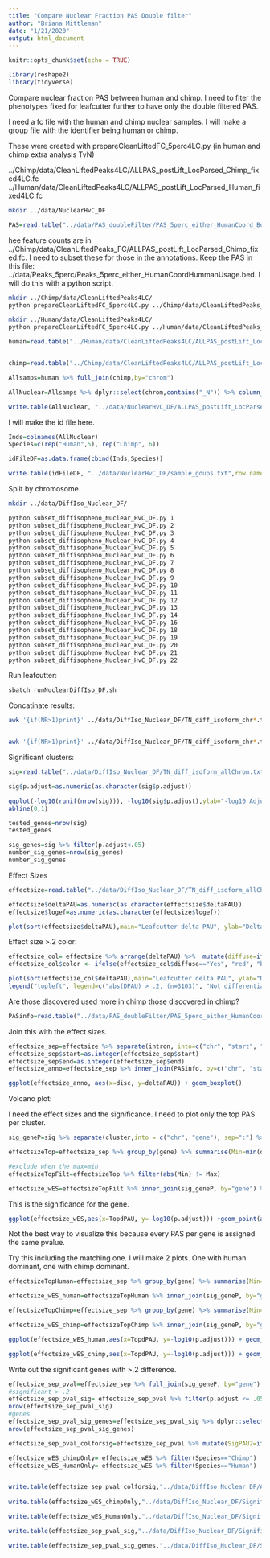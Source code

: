 ```yaml
---
title: "Compare Nuclear Fraction PAS Double filter"
author: "Briana Mittleman"
date: "1/21/2020"
output: html_document
---
```


```r
knitr::opts_chunk$set(echo = TRUE)
```



```r
library(reshape2)
library(tidyverse)

```


Compare nuclear fraction PAS between human and chimp.  I need to fiter the phenotypes fixed for leafcutter further to have only the double filtered PAS. 

I need a fc file with the human and chimp nuclear samples. I will make a group file with the identifier being human or chimp.  

These were created with prepareCleanLiftedFC_5perc4LC.py  (in human and chimp extra analysis TvN)  

../Chimp/data/CleanLiftedPeaks4LC/ALLPAS_postLift_LocParsed_Chimp_fixed4LC.fc
../Human/data/CleanLiftedPeaks4LC/ALLPAS_postLift_LocParsed_Human_fixed4LC.fc


```bash
mkdir ../data/NuclearHvC_DF
```



```r
PAS=read.table("../data/PAS_doubleFilter/PAS_5perc_either_HumanCoord_BothUsage_meta_doubleFilter.txt", header = T, stringsAsFactors = F) %>% mutate(chrom=paste(chr,start,end,gene, sep=":"))
```


hee feature counts are in  ../Chimp/data/CleanLiftedPeaks_FC/ALLPAS_postLift_LocParsed_Chimp_fixed.fc. I need to subset these for those in the annotations.  Keep the PAS in this file: ../data/Peaks_5perc/Peaks_5perc_either_HumanCoordHummanUsage.bed. I will do this with a python script.  

```bash
mkdir ../Chimp/data/CleanLiftedPeaks4LC/
python prepareCleanLiftedFC_5perc4LC.py ../Chimp/data/CleanLiftedPeaks_FC/ALLPAS_postLift_LocParsed_Chimp_fixed.fc ../data/Peaks_5perc/Peaks_5perc_either_HumanCoordHummanUsage.bed ../Chimp/data/CleanLiftedPeaks4LC/ALLPAS_postLift_LocParsed_Chimp_fixed4LC.fc
```

```bash
mkdir ../Human/data/CleanLiftedPeaks4LC/
python prepareCleanLiftedFC_5perc4LC.py ../Human/data/CleanLiftedPeaks_FC/ALLPAS_postLift_LocParsed_Human_fixed.fc ../data/Peaks_5perc/Peaks_5perc_either_HumanCoordHummanUsage.bed ../Human/data/CleanLiftedPeaks4LC/ALLPAS_postLift_LocParsed_Human_fixed4LC.fc
```

```r
human=read.table("../Human/data/CleanLiftedPeaks4LC/ALLPAS_postLift_LocParsed_Human_fixed4LC.fc", stringsAsFactors = F, header = T) %>% rownames_to_column(var="chrom") %>% filter(chrom %in% PAS$chrom)


chimp=read.table("../Chimp/data/CleanLiftedPeaks4LC/ALLPAS_postLift_LocParsed_Chimp_fixed4LC.fc", stringsAsFactors = F, header = T)%>% rownames_to_column(var="chrom")%>% filter(chrom %in% PAS$chrom)
```


```r
Allsamps=human %>% full_join(chimp,by="chrom") 

AllNuclear=Allsamps %>% dplyr::select(chrom,contains("_N")) %>% column_to_rownames(var="chrom")

write.table(AllNuclear, "../data/NuclearHvC_DF/ALLPAS_postLift_LocParsed_HvC_Nuclear_fixed4LC_Doublefilt.fc",row.names = T, col.names = T, quote = F)

```


I will make the id file here.  

```r
Inds=colnames(AllNuclear) 
Species=c(rep("Human",5), rep("Chimp", 6))

idFileDF=as.data.frame(cbind(Inds,Species))

write.table(idFileDF, "../data/NuclearHvC_DF/sample_goups.txt",row.names = F, col.names = F, quote = F)

```


Split by chromosome.  



```bash
mkdir ../data/DiffIso_Nuclear_DF/

python subset_diffisopheno_Nuclear_HvC_DF.py 1
python subset_diffisopheno_Nuclear_HvC_DF.py 2
python subset_diffisopheno_Nuclear_HvC_DF.py 3
python subset_diffisopheno_Nuclear_HvC_DF.py 4
python subset_diffisopheno_Nuclear_HvC_DF.py 5
python subset_diffisopheno_Nuclear_HvC_DF.py 6
python subset_diffisopheno_Nuclear_HvC_DF.py 7
python subset_diffisopheno_Nuclear_HvC_DF.py 8
python subset_diffisopheno_Nuclear_HvC_DF.py 9
python subset_diffisopheno_Nuclear_HvC_DF.py 10
python subset_diffisopheno_Nuclear_HvC_DF.py 11
python subset_diffisopheno_Nuclear_HvC_DF.py 12
python subset_diffisopheno_Nuclear_HvC_DF.py 13
python subset_diffisopheno_Nuclear_HvC_DF.py 14
python subset_diffisopheno_Nuclear_HvC_DF.py 16
python subset_diffisopheno_Nuclear_HvC_DF.py 18
python subset_diffisopheno_Nuclear_HvC_DF.py 19
python subset_diffisopheno_Nuclear_HvC_DF.py 20
python subset_diffisopheno_Nuclear_HvC_DF.py 21
python subset_diffisopheno_Nuclear_HvC_DF.py 22
```

Run leafcutter:

```bash

sbatch runNuclearDiffIso_DF.sh
```

Concatinate results:  

```bash
awk '{if(NR>1)print}' ../data/DiffIso_Nuclear_DF/TN_diff_isoform_chr*.txt_effect_sizes.txt > ../data/DiffIso_Nuclear_DF/TN_diff_isoform_allChrom.txt_effect_sizes.txt


awk '{if(NR>1)print}' ../data/DiffIso_Nuclear_DF/TN_diff_isoform_chr*.txt_cluster_significance.txt > ../data/DiffIso_Nuclear_DF/TN_diff_isoform_allChrom.txt_significance.txt

```


Significant clusters:  

```r
sig=read.table("../data/DiffIso_Nuclear_DF/TN_diff_isoform_allChrom.txt_significance.txt",sep="\t" ,col.names = c('status','loglr','df','p','cluster','p.adjust'),stringsAsFactors = F) %>% filter(status=="Success") 

sig$p.adjust=as.numeric(as.character(sig$p.adjust))
```



```r
qqplot(-log10(runif(nrow(sig))), -log10(sig$p.adjust),ylab="-log10 Adjusted Leafcutter pvalue", xlab="-log 10 Uniform expectation", main="Leafcutter differencial isoform analysis between Species")
abline(0,1)
```


```r
tested_genes=nrow(sig)
tested_genes
```

```r
sig_genes=sig %>% filter(p.adjust<.05)
number_sig_genes=nrow(sig_genes)
number_sig_genes
```

Effect Sizes  

```r
effectsize=read.table("../data/DiffIso_Nuclear_DF/TN_diff_isoform_allChrom.txt_effect_sizes.txt", stringsAsFactors = F, col.names=c('intron',  'logef' ,'Chimp', 'Human','deltaPAU')) %>% filter(intron != "intron")

effectsize$deltaPAU=as.numeric(as.character(effectsize$deltaPAU))
effectsize$logef=as.numeric(as.character(effectsize$logef))
```


```r
plot(sort(effectsize$deltaPAU),main="Leafcutter delta PAU", ylab="Delta PAU", xlab="PAS Index")
```

Effect size >.2 color:  

```r
effectsize_col= effectsize %>% arrange(deltaPAU) %>%  mutate(diffuse=ifelse(abs(deltaPAU)>=.2,"Yes", "No"))
effectsize_col$color <- ifelse(effectsize_col$diffuse=="Yes", "red", "black")

plot(sort(effectsize_col$deltaPAU),main="Leafcutter delta PAU", ylab="Delta PAU", xlab="PAS Index",col=alpha(effectsize_col$color, 0.6))
legend("topleft", legend=c("abs(DPAU) > .2, (n=3103)", "Not differentially used (n=37673)"), col=c("red", "black"), pch=16:16, cex=0.8)
```


Are those discovered used more in chimp those discovered in chimp?

```r
PASinfo=read.table("../data/PAS_doubleFilter/PAS_5perc_either_HumanCoord_BothUsage_meta_doubleFilter.txt",header = T, stringsAsFactors = F)
```

Join this with the effect sizes.  

```r
effectsize_sep=effectsize %>% separate(intron, into=c("chr", "start", "end", "gene"),sep=":")
effectsize_sep$start=as.integer(effectsize_sep$start)
effectsize_sep$end=as.integer(effectsize_sep$end)
effectsize_anno=effectsize_sep %>% inner_join(PASinfo, by=c("chr", "start", "end","gene"))

```
```r
ggplot(effectsize_anno, aes(x=disc, y=deltaPAU)) + geom_boxplot()
```

Volcano plot: 

I need the effect sizes and the significance. I need to plot only the top PAS per cluster.  

```r
sig_geneP=sig %>% separate(cluster,into = c("chr", "gene"), sep=":") %>% dplyr::select(gene, p.adjust)

effectsizeTop=effectsize_sep %>% group_by(gene) %>% summarise(Min=min(deltaPAU), Max=max(deltaPAU)) %>% mutate(TopdPAU=ifelse(abs(Min)>Max, Min, Max))

#exclude when the max=min 
effectsizeTopFilt=effectsizeTop %>% filter(abs(Min) != Max)

effectsize_wES=effectsizeTopFilt %>% inner_join(sig_geneP, by="gene") %>% mutate(Species=ifelse(TopdPAU > 0.2 & p.adjust<.05, "Human", ifelse(TopdPAU < -0.2 & p.adjust< .05, "Chimp", "Neither")))
```

This is the significance for the gene. 


```r
ggplot(effectsize_wES,aes(x=TopdPAU, y=-log10(p.adjust))) +geom_point(aes(col=Species),alpha=.5) + labs(title="Top PAS per gene \nExclude 2 PAS genes")+ geom_text(data=subset(effectsize_wES, -log10(p.adjust) >20 & abs(TopdPAU)>.2 ), aes(x=TopdPAU,y=-log10(p.adjust) +2,label=gene))
``` 
Not the best way to visualize this because every PAS per gene is assigned the same pvalue. 


Try this including the matching one. I will make 2 plots. One with human dominant, one with chimp dominant. 

```r
effectsizeTopHuman=effectsize_sep %>% group_by(gene) %>% summarise(Min=min(deltaPAU), Max=max(deltaPAU)) %>% mutate(TopdPAU=ifelse(abs(Min) > Max, Min, ifelse(abs(Min)==Max, Min, Max)),TwoPAS=ifelse(abs(Min)==Max, T, F))

effectsize_wES_human=effectsizeTopHuman %>% inner_join(sig_geneP, by="gene") %>% mutate(Species=ifelse(TopdPAU > 0.2 & p.adjust<.05, "Human", ifelse(TopdPAU < -0.2 & p.adjust< .05, "Chimp", "Neither")))

effectsizeTopChimp=effectsize_sep %>% group_by(gene) %>% summarise(Min=min(deltaPAU), Max=max(deltaPAU)) %>% mutate(TopdPAU=ifelse(abs(Max)>=abs(Min), Max, Min), TwoPAS=ifelse(abs(Min)==Max, T, F))

effectsize_wES_chimp=effectsizeTopChimp %>% inner_join(sig_geneP, by="gene") %>% mutate(Species=ifelse(TopdPAU > 0.2 & p.adjust<.05, "Human", ifelse(TopdPAU < -0.2 & p.adjust< .05, "Chimp", "Neither")))
```


```r
ggplot(effectsize_wES_human,aes(x=TopdPAU, y=-log10(p.adjust))) + geom_point(aes(col=Species, shape=TwoPAS),alpha=.5) + labs(title="Top PAS per gene \nHuman dominant for 2 PAS")+ geom_text(data=subset(effectsize_wES_human,-log10(p.adjust) >20 & abs(TopdPAU)>.2 ), aes(x=TopdPAU,y=-log10(p.adjust) +2,label=gene))

```
```r
ggplot(effectsize_wES_chimp,aes(x=TopdPAU, y=-log10(p.adjust))) + geom_point(aes(col=Species, shape=TwoPAS),alpha=.5)  + labs(title="Top PAS per gene \nChimp dominant for 2 PAS")+ geom_text(data=subset(effectsize_wES_chimp, -log10(p.adjust) >20 & abs(TopdPAU)>.2), aes(x=TopdPAU,y=-log10(p.adjust) +2,label=gene)) 

```

Write out the significant genes with >.2 difference.

```r
effectsize_sep_pval=effectsize_sep %>% full_join(sig_geneP, by="gene")
#significant > .2
effectsize_sep_pval_sig= effectsize_sep_pval %>% filter(p.adjust <= .05,abs(deltaPAU) >=0.2)
nrow(effectsize_sep_pval_sig)
#genes
effectsize_sep_pval_sig_genes=effectsize_sep_pval_sig %>% dplyr::select(gene) %>% unique()
nrow(effectsize_sep_pval_sig_genes)

effectsize_sep_pval_colforsig=effectsize_sep_pval %>% mutate(SigPAU2=ifelse(p.adjust <= .05 &abs(deltaPAU) >=0.2, "Yes","No"))
```



```r
effectsize_wES_chimpOnly= effectsize_wES %>% filter(Species=="Chimp")
effectsize_wES_HumanOnly= effectsize_wES %>% filter(Species=="Human")


write.table(effectsize_sep_pval_colforsig,"../data/DiffIso_Nuclear_DF/AllPAS_withGeneSig.txt", col.names = T, row.names = F, quote = F )
  
write.table(effectsize_wES_chimpOnly,"../data/DiffIso_Nuclear_DF/SignifianceChimpPAS_2_Nuclear.txt",col.names =T, row.names = F,quote = F)

write.table(effectsize_wES_HumanOnly,"../data/DiffIso_Nuclear_DF/SignifianceHumanPAS_2_Nuclear.txt",col.names =T, row.names = F,quote = F)

write.table(effectsize_sep_pval_sig,"../data/DiffIso_Nuclear_DF/SignifianceEitherPAS_2_Nuclear.txt",col.names =T, row.names = F,quote = F)

write.table(effectsize_sep_pval_sig_genes,"../data/DiffIso_Nuclear_DF/SignifianceEitherGENES_Nuclear.txt",col.names =T, row.names = F,quote = F)
```





